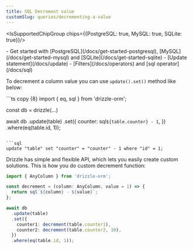 ```yaml
---
title: SQL Decrement value
customSlug: queries/decrementing-a-value
---
```


<IsSupportedChipGroup chips={{PostgreSQL: true, MySQL: true, SQLite: true}}/>

<Prerequisites>
- Get started with [PostgreSQL](/docs/get-started-postgresql), [MySQL](/docs/get-started-mysql) and [SQLite](/docs/get-started-sqlite)
- [Update statement](/docs/update)
- [Filters](/docs/operators) and [sql operator](/docs/sql)
</Prerequisites>

To decrement a column value you can use `update().set()` method like below:

<Section>
```ts copy {8}
import { eq, sql } from 'drizzle-orm';

const db = drizzle(...)
  
await db
  .update(table)
  .set({
    counter: sql`${table.counter} - 1`,
  })
  .where(eq(table.id, 1));
```

```sql
update "table" set "counter" = "counter" - 1 where "id" = 1;
```
</Section>

Drizzle has simple and flexible API, which lets you easily create custom solutions. This is how you do custom decrement function:

```ts copy {4,10,11}
import { AnyColumn } from 'drizzle-orm';

const decrement = (column: AnyColumn, value = 1) => {
  return sql`${column} - ${value}`;
};

await db
  .update(table)
  .set({
    counter1: decrement(table.counter1),
    counter2: decrement(table.counter2, 10),
  })
  .where(eq(table.id, 1));
```
